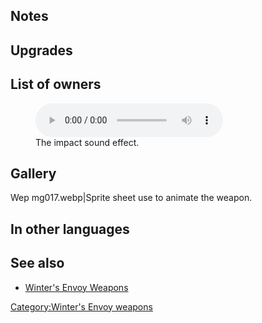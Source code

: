 {{Weapon Infobox
|tagid=SID_燭台＋
|weaponType=Red Tome
|altWeaponName=Candelabra
|might=12
|range=2
|effect=If foe initiates combat, grants Atk/Spd/Def/Res+2 during combat.
|cost=300
|exclusive=0
|statModifiers=0,12,0,0,0
|refinePaths=default
|refineSP=350
|refineMedals=500
|refineStones=50
|SE=se_effect_bouquet.flac
|properties=
}}
==Notes==
{{IfFoeInitiates}}
{{Combat boosts}}
==Upgrades==
{{Weapon Upgrade List}}
==List of owners==
{{Skill Hero List}}
[[File:se_btl_dmf1.flac|right|thumb|The impact sound effect.]]
==Gallery==
<gallery>
Wep mg017.webp|Sprite sheet use to animate the weapon.
</gallery>
==In other languages==
{{OtherLanguages
|japanese=燭台＋
|german=Kronleuchter+
|spanishEU=Candelabro +
|spanishLA=Candelabro +
|french=Candélabre +
|italian=Candelabro+
|chineseTW=燭台＋
|portuguese=Candelabro+
}}
==See also==
* [[Winter's Envoy Weapons]]
{{Weapons Navbox}}
[[Category:Winter's Envoy weapons]]